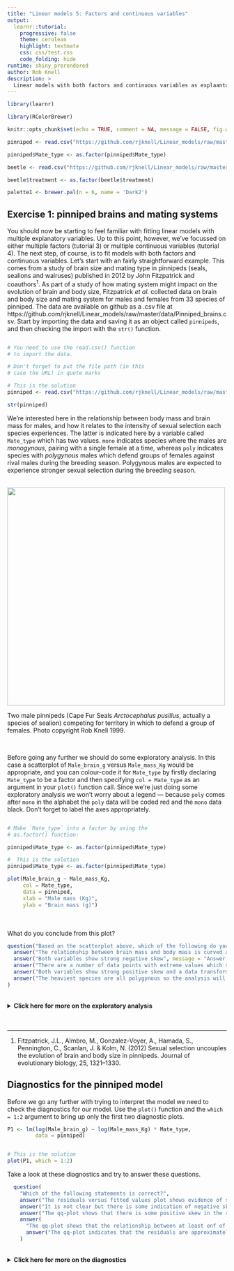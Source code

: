 ```yaml
---
title: "Linear models 5: Factors and continuous variables"
output: 
  learnr::tutorial:
    progressive: false
    theme: cerulean
    highlight: textmate
    css: css/test.css
    code_folding: hide
runtime: shiny_prerendered
author: Rob Knell
description: >
  Linear models with both factors and continuous variables as explaantory variables: how to fit models, check diagnostics and interpret the output.
---
```



```r
library(learnr)

library(RColorBrewer)

knitr::opts_chunk$set(echo = TRUE, comment = NA, message = FALSE, fig.width = 5, fig.height = 5)

pinniped <- read.csv("https://github.com/rjknell/Linear_models/raw/master/data/Pinniped_brains.csv")

pinniped$Mate_type <- as.factor(pinniped$Mate_type)

beetle <- read.csv("https://github.com/rjknell/Linear_models/raw/master/data/Okada2019.csv")

beetle$treatment <- as.factor(beetle$treatment)

palette1 <- brewer.pal(n = 6, name = 'Dark2')
```




## Exercise 1: pinniped brains and mating systems

You should now be starting to feel familiar with fitting linear models with multiple explanatory variables. Up to this point, however, we've focussed on either multiple factors (tutorial 3) or multiple continuous variables (tutorial 4). The next step, of course, is to fit models with both factors and continuous variables. Let's start with an fairly straightforward example. This comes from a study of brain size and mating type in pinnipeds (seals, sealions and walruses) published in 2012 by John Fitzpatrick and coauthors^1^. As part of a study of how mating system might impact on the evolution of brain and body size, Fitzpatrick *et al.* collected data on brain and body size and mating system for males and females from 33 species of pinniped. The data are available on github as a .csv file at https://github.com/rjknell/Linear_models/raw/master/data/Pinniped_brains.csv. Start by importing the data and saving it as an object called `pinnipeds`, and then checking the import with the `str()` function.

```r

```

```r
# You need to use the read.csv() function
# to import the data.
```

```r
# Don't forget to put the file path (in this
# case the URL) in quote marks
```

```r
# This is the solution
pinniped <- read.csv("https://github.com/rjknell/Linear_models/raw/master/data/Pinniped_brains.csv")

str(pinniped)
```

We're interested here in the relationship between body mass and brain mass for males, and how it relates to the intensity of sexual selection each species experiences. The latter is indicated here by a variable called `Mate_type` which has two values. `mono` indicates species where the males are *monogynous*, pairing with a single female at a time, whereas `poly` indicates species with *polygynous* males which defend groups of females against rival males during the breeding season. Polygynous males are expected to experience stronger sexual selection during the breeding season.

<br>
<img src = https://github.com/rjknell/Linear_models/raw/master/inst/tutorials/Linear%20models%205%20Factors%20and%20continuous%20variables/Cape_fur_seals.jpg width = "500">

Two male pinnipeds (Cape Fur Seals *Arctocephalus pusillus*, actually a species of sealion) competing for territory in which to defend a group of females. Photo copyright Rob Knell 1999.

<br>

Before going any further we should do some exploratory analysis. In this case a scatterplot of `Male_brain_g` versus `Male_mass_Kg` would be appropriate, and you can colour-code it for `Mate_type` by firstly declaring `Mate_type` to be a factor and then specifying `col = Mate_type` as an argument in your `plot()` function call. Since we're just doing some exploratory analysis we won't worry about a legend --- because `poly` comes after `mono` in the alphabet the `poly` data will be coded red and the `mono` data black. Don't forget to label the axes appropriately.

```r


```

```r
# Make `Mate_type` into a factor by using the
# as.factor() function:

pinniped$Mate_type <- as.factor(pinniped$Mate_type)
```

```r
#  This is the solution
pinniped$Mate_type <- as.factor(pinniped$Mate_type)

plot(Male_brain_g ~ Male_mass_Kg, 
     col = Mate_type, 
     data = pinniped,
     xlab = "Male mass (Kg)",
     ylab = "Brain mass (g)")
```

<br><br>
What do you conclude from this plot?

```r


question("Based on the scatterplot above, which of the following do you think are correct?",
  answer("The relationship between brain mass and body mass is curved and it will be necessary to use a quadratic term in our model", message  = "Answer 1: It's hard to be sure about the nature of this relationship because of the strong positive skew in both variables. It is possible that any curvature will be removed if an appropriate transformation is used. Although there does seem to be some curvature, therefore, it's not clear that we need to fit a curved model."),
  answer("Both variables show strong negative skew", message = "Answer 2. No, these data are showing positive skew. Negative skew would show as the opposite pattern, with data points clustered towards the higher values."),
  answer("There are a number of data points with extreme values which should be removed as outliers", message = "Answer 3. Without any other good reason (data point known to be problematic for reasons other than its value), outliers should only be cautiously removed if the are clearly anomalous and not within the range of values that might be expected given the distribution of the data. Given the strong positive skew evident here there is no reason to remove these extreme values"),
  answer("Both variables show strong positive skew and a data transformation such as a log transformation will be necessary before further analysis", correct = TRUE),
  answer("The heaviest species are all polygynous so the analysis will be invalid unless we remove these", message = "There's no requirement that the explanatory variable should have the same range for both groups. Nonetheless, we should bear this in mind in the analysis: for each mating type we can only really draw conclusions regarding the range of data that we have represented") 
)
```

<br>
<details><summary>**Click here for more on the exploratory analysis**</summary>
<br>
Both variables are strongly positively skewed and it's going to be necessary to correct this with a transformation before proceeding further. Given the nature of the data and the strong positive skew a log transformation would be appropriate: try to generate a new plot like the previous one but with both variables logged. NB neither variable has any zeros so no need to add a constant.


```r
plot(Male_brain_g ~ Male_mass_Kg, 
     col = Mate_type, 
     data = pinniped)
```

```r
# Just use the log() function on each variable.
# Alternatively, use the log = "xy" argument 

```

```r
#  This is the solution
#  
plot(log(Male_brain_g) ~ log(Male_mass_Kg), 
     col = Mate_type, 
     data = pinniped,
     xlab = "Log of male mass (Kg)",
     ylab = "Log of brain mass (g)")
```

The log transformation seems to have sorted out the problems associated with the very skewed data. Now to fit a model. We'd like the main effects of both `Male_mass_Kg` and `Mate_type`, plus their interaction. Don't forget to log both of the variables that require transformation, and call your fitted model object `P1`.

Once the model is fitted, check the significance of the interaction term using `drop1()`.

```r


```

```r
# To fit both main effects and the interaction
# you can use var1 + var2 + var1:var2 or
# var1 * var2.

# You need to specify data = pinniped as an argument
```

```r
# For the drop1() don't forget to specify
# test = "F" as an argument.

# Make sure all arguments are separated by a comma 
# for both functions
```

```r
# Here is the solution

P1 <- lm(log(Male_brain_g) ~ log(Male_mass_Kg) * Mate_type,
         data = pinniped)

drop1(P1, test = "F")
```

A model with the interaction present has higher explanatory power than one with just the main effects so we'll keep the present model.

</details>

<br><br><hr>

1. Fitzpatrick, J.L., Almbro, M., Gonzalez-Voyer, A., Hamada, S., Pennington, C., Scanlan, J. & Kolm, N. (2012) Sexual selection uncouples the evolution of brain and body size in pinnipeds. Journal of evolutionary biology, 25, 1321–1330.

## Diagnostics for the pinniped model

Before we go any further with trying to interpret the model we need to check the diagnostics for our model. Use the `plot()` function and the `which = 1:2` argument to bring up only the first two diagnostic plots.

```r
P1 <- lm(log(Male_brain_g) ~ log(Male_mass_Kg) * Mate_type,
         data = pinniped)
```


```r

```

```r
# This is the solution
plot(P1, which = 1:2)
```

Take a look at these diagnostics and try to answer these questions.

```r
  question(
    "Which of the following statements is correct?",
    answer("The residuals versus fitted values plot shows evidence of strong heteroskedasticity which needs to be corrrected", message = "Answer 1. Heteroskedascticity means that the variance is varying across the range of fitted values, often leading to a plot with a characteristic wedge shape. This plot has some suggestions of a wedge shape but it's not clear and is unlikely to be causing problems with the model fit."),
    answer("It is not clear but there is some indication of negative skew", message = "Answer 2. There's nothing here to indicate negative skew, which would show as more very negative residuals and a convex curve of points on the qq-plot."),
    answer("The qq-plot shows that there is some positive skew in the residuals", message = "Answer 3. The qq-plot is rather well-behaved with all the residuals plotting close to the line. There's nothing to indicate skew in these data."),
    answer(
      "The qq-plot shows that the relationship between at least onf of the explanatory variables and the response variable is non-linear", message = "Answer 4. The qq-plot can only tell you about the distribution of the residuals, not about whether the shape of the relationship between response and epxlanatory variables is linear."),
      answer("The qq-plot indicates that the residuals are approximately normally distributed", correct = TRUE)
    )
```
<br>
<details><summary>**Click here for more on the diagnostics**</summary>

The diagnostic plots do not iondicate anything particularly concerning. The qq-plot shows no serious deviation from what would be expected if the residuals were normally distributed. The residuals versus fitted values plot shows some hint of increasing variance with higher fitted values but this is not clear. When sample sizes are relatively small it becomes more difficult to see real patterns on diagnostic plots. Furthermore, when sample sizes are small we quite often see patterns that are more a consequence of the chance distribution of a few large positive or negative residuals than representative of a real issue with the data. Given the uncertainty about whether there really is heteroskedasticity, and the general robustness of the linear model, we will leave it as it is.
</details>